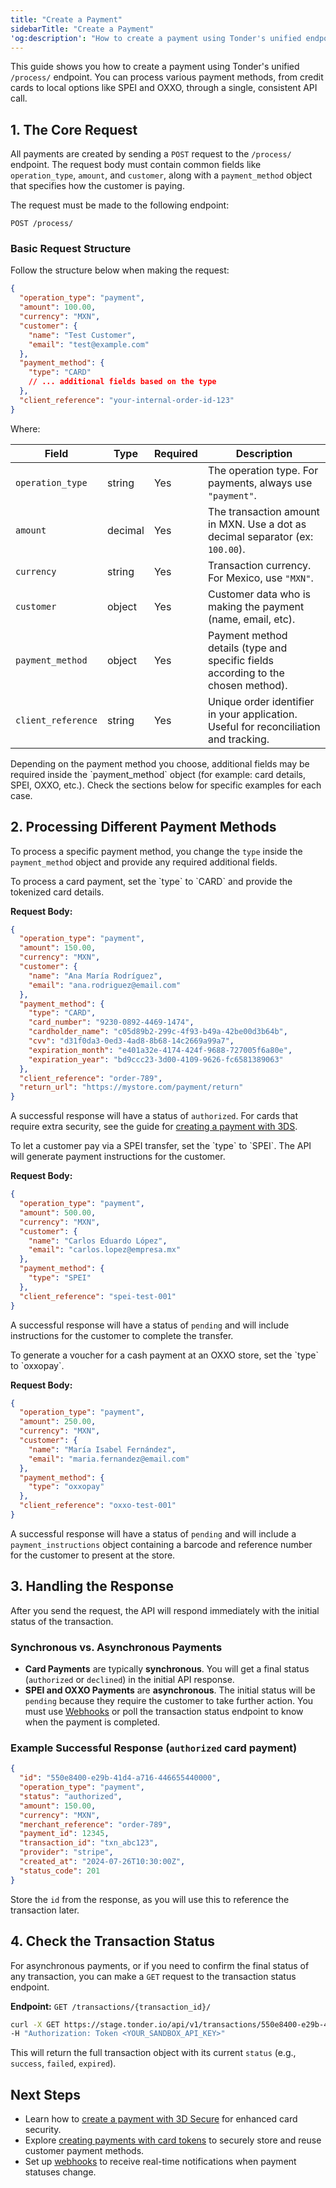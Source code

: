 ```yaml
---
title: "Create a Payment"
sidebarTitle: "Create a Payment"
'og:description': "How to create a payment using Tonder's unified endpoint"
---
```


This guide shows you how to create a payment using Tonder's unified `/process/` endpoint. You can process various payment methods, from credit cards to local options like SPEI and OXXO, through a single, consistent API call.

## 1. The Core Request

All payments are created by sending a `POST` request to the `/process/` endpoint. The request body must contain common fields like `operation_type`, `amount`, and `customer`, along with a `payment_method` object that specifies how the customer is paying.

The request must be made to the following endpoint:

```POST /process/```

### Basic Request Structure

Follow the structure below when making the request:

```json
{
  "operation_type": "payment",
  "amount": 100.00,
  "currency": "MXN",
  "customer": {
    "name": "Test Customer",
    "email": "test@example.com"
  },
  "payment_method": {
    "type": "CARD"
    // ... additional fields based on the type
  },
  "client_reference": "your-internal-order-id-123"
}
```

Where:

| Field               | Type      | Required    | Description                                                                                 |
|---------------------|-----------|-------------|-------------------------------------------------------------------------------------------|
| `operation_type`    | string    | Yes         | The operation type. For payments, always use `"payment"`.                              |
| `amount`            | decimal   | Yes         | The transaction amount in MXN. Use a dot as decimal separator (ex: `100.00`).             |
| `currency`          | string    | Yes         | Transaction currency. For Mexico, use `"MXN"`.                                             |
| `customer`          | object    | Yes         | Customer data who is making the payment (name, email, etc).                      |
| `payment_method`    | object    | Yes         | Payment method details (type and specific fields according to the chosen method).   |
| `client_reference`  | string    | Yes         | Unique order identifier in your application. Useful for reconciliation and tracking.         |

<Note>
Depending on the payment method you choose, additional fields may be required inside the `payment_method` object (for example: card details, SPEI, OXXO, etc.). Check the sections below for specific examples for each case.
</Note>

## 2. Processing Different Payment Methods

To process a specific payment method, you change the `type` inside the `payment_method` object and provide any required additional fields.

<AccordionGroup>
<Accordion title="Credit/Debit Card Payment">
To process a card payment, set the `type` to `CARD` and provide the tokenized card details.

**Request Body:**

```json
{
  "operation_type": "payment",
  "amount": 150.00,
  "currency": "MXN",
  "customer": {
    "name": "Ana María Rodríguez",
    "email": "ana.rodriguez@email.com"
  },
  "payment_method": {
    "type": "CARD",
    "card_number": "9230-0892-4469-1474",
    "cardholder_name": "c05d89b2-299c-4f93-b49a-42be00d3b64b",
    "cvv": "d31f0da3-0ed3-4ad8-8b68-14c2669a99a7",
    "expiration_month": "e401a32e-4174-424f-9688-727005f6a80e",
    "expiration_year": "bd9ccc23-3d00-4109-9626-fc6581389063"
  },
  "client_reference": "order-789",
  "return_url": "https://mystore.com/payment/return"
}
```

A successful response will have a status of `authorized`. For cards that require extra security, see the guide for [creating a payment with 3DS](/direct-integration/guides/create-payments/create-a-payment-with-3ds).
</Accordion>

<Accordion title="SPEI Bank Transfer">
To let a customer pay via a SPEI transfer, set the `type` to `SPEI`. The API will generate payment instructions for the customer.

**Request Body:**

```json SPEI Bank Transfer
{
  "operation_type": "payment",
  "amount": 500.00,
  "currency": "MXN",
  "customer": {
    "name": "Carlos Eduardo López",
    "email": "carlos.lopez@empresa.mx"
  },
  "payment_method": {
    "type": "SPEI"
  },
  "client_reference": "spei-test-001"
}
```

A successful response will have a status of `pending` and will include instructions for the customer to complete the transfer.
</Accordion>

<Accordion title="OXXO Cash Payment">
To generate a voucher for a cash payment at an OXXO store, set the `type` to `oxxopay`.

**Request Body:**

```json OXXO Cash Payment
{
  "operation_type": "payment",
  "amount": 250.00,
  "currency": "MXN",
  "customer": {
    "name": "María Isabel Fernández",
    "email": "maria.fernandez@email.com"
  },
  "payment_method": {
    "type": "oxxopay"
  },
  "client_reference": "oxxo-test-001"
}
```

A successful response will have a status of `pending` and will include a `payment_instructions` object containing a barcode and reference number for the customer to present at the store.
</Accordion>
</AccordionGroup>

## 3. Handling the Response

After you send the request, the API will respond immediately with the initial status of the transaction.

### Synchronous vs. Asynchronous Payments

  * **Card Payments** are typically **synchronous**. You will get a final status (`authorized` or `declined`) in the initial API response.
  * **SPEI and OXXO Payments** are **asynchronous**. The initial status will be `pending` because they require the customer to take further action. You must use [Webhooks](/direct-integration/webhooks/how-webhooks-works) or poll the transaction status endpoint to know when the payment is completed.

### Example Successful Response (`authorized` card payment)

```json
{
  "id": "550e8400-e29b-41d4-a716-446655440000",
  "operation_type": "payment",
  "status": "authorized",
  "amount": 150.00,
  "currency": "MXN",
  "merchant_reference": "order-789",
  "payment_id": 12345,
  "transaction_id": "txn_abc123",
  "provider": "stripe",
  "created_at": "2024-07-26T10:30:00Z",
  "status_code": 201
}
```

Store the `id` from the response, as you will use this to reference the transaction later.

## 4. Check the Transaction Status

For asynchronous payments, or if you need to confirm the final status of any transaction, you can make a `GET` request to the transaction status endpoint.

**Endpoint:** `GET /transactions/{transaction_id}/`

```bash cURL
curl -X GET https://stage.tonder.io/api/v1/transactions/550e8400-e29b-41d4-a716-446655440000/ \
-H "Authorization: Token <YOUR_SANDBOX_API_KEY>"
```

This will return the full transaction object with its current `status` (e.g., `success`, `failed`, `expired`).

## Next Steps

- Learn how to [create a payment with 3D Secure](/direct-integration/guides/create-payments/create-a-payment-with-3ds) for enhanced card security.
- Explore [creating payments with card tokens](/direct-integration/guides/create-payments/create-a-payment-with-a-card-token) to securely store and reuse customer payment methods.
- Set up [webhooks](/direct-integration/webhooks/how-webhooks-works) to receive real-time notifications when payment statuses change.

